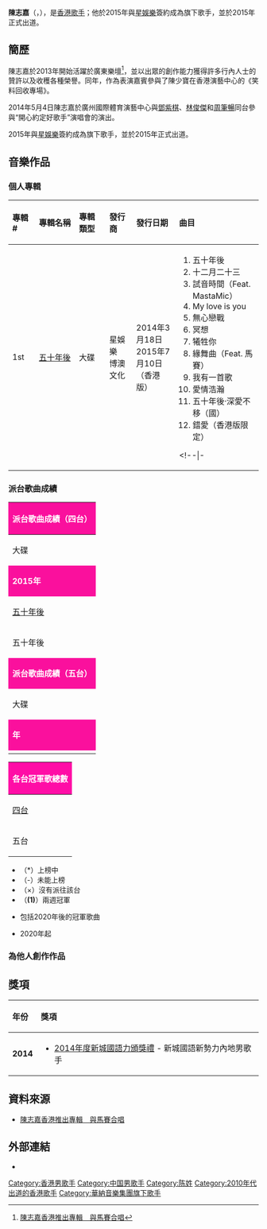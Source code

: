 {{藝人
|姓名 = 陳志嘉
|類型 = 男歌手
|圖片 = 
|圖片簡介 = 
|本名 = 陳志嘉
|英文名 = Chan Chi Ka
|暱稱 = KaKa
|國籍 = {{PRC}}
|職業 = 歌手
|語言 = 粵語、英語、國語
|教育程度 = [[星海音樂學院|星海音樂學院]]畢業
|宗教信仰 = 未公開
|音樂類型 = [[流行音樂|流行音樂]]
|出生日期 = {{birth date and age|1988|11|20}}
|出生地點 = {{CHN}}
|出道作品 = 〈五十年後〉
|出道日期 = 2013年
|代表作 = 〈五十年後〉
|活躍年代 = 2013年至今
|唱片公司 = [[星娛樂|星娛樂]]（2015年至2017年）<br>[[香港華納唱片|香港華納唱片]]（2018年至今）
|經紀公司 = 星娛樂 & Neway Star（2015年至2017年）<br>星韜國際娛樂文化（2015年至2017年）<br>[[香港華納唱片|香港華納唱片]]（2018年至今）
|網站 = 
|獎項 = 
}}
'''陳志嘉'''（{{lang-en|'''KaKa Chan'''}}，{{bd|1988年|11月20日|}}），是[[香港|香港]][[歌手|歌手]]；他於2015年與[[星娛樂|星娛樂]]簽約成為旗下歌手，並於2015年正式出道。

==簡歷==
陳志嘉於2013年開始活躍於廣東樂壇<ref>[https://hk.on.cc/hk/bkn/cnt/entertainment/20150611/bkn-20150611050440710-0611_00862_001.html 陳志嘉香港推出專輯　與馬賽合唱]</ref>，並以出眾的創作能力獲得許多行內人士的贊許以及收穫各種榮譽。同年，作為表演嘉賓參與了陳少寶在香港演藝中心的《笑料回收專場》。

2014年5月4日陳志嘉於廣州國際體育演藝中心與[[鄧紫棋|鄧紫棋]]、[[林俊傑|林俊傑]]和[[周筆暢|周筆暢]]同台參與“開心約定好歌手”演唱會的演出。

2015年與[[星娛樂|星娛樂]]簽約成為旗下歌手，並於2015年正式出道。

==音樂作品==
=== 個人專輯 ===
{| class="wikitable"
!align="left" width="75px"| 專輯 #
!align="left" width="200px"| 專輯名稱
!align="left" width="125px"| 專輯類型
!align="left" width="100px"| 發行商
!align="left" width="150px"| 發行日期
!align="left" width="250px"| 曲目
|-
! 1st
! [[五十年後|五十年後]]
| 大碟
| 星娛樂<br>博澳文化
| 2014年3月18日<br>2015年7月10日（香港版）
| {{HideH|曲目}}
#五十年後
#十二月二十三
#試音時間（Feat. MastaMic）
#My love is you
#無心戀戰
#冥想
#犧牲你
#緣舞曲（Feat. 馬賽） 
#我有一首歌
#愛情浩瀚
#五十年後·深愛不移（國）
#錯愛（香港版限定）
{{HideF}}
<!--|-
! 2nd
! N/A
| 大碟
| 華納唱片
| N/A
| {{HideH|曲目}}
#病孩子的天空
#紅鬚刨
#無限假期
#真相大白
#藍鬍子
#少年戀愛狂熱
# -
# - -->
{{HideF}}
|}

===派台歌曲成績===
{| class="wikitable" cellpadding="1"
|-
! style="background:#FA109D; color:white" colspan="8" | '''派台歌曲成績（四台）'''
|-
| width="160"| 大碟 || width="160"| 歌曲 || width="50"| [[903專業推介|903]] || width="50"| [[歷年中文歌曲龍虎榜冠軍歌曲|RTHK]] || width="50"| [[新城勁爆流行榜|997]] || width="50"| [[勁歌金榜|TVB]] ||colspan=2 width="260"| 備註
|-
! style="background:#FA109D; color:white" colspan="8" | '''2015年'''
|-
| [[五十年後|五十年後]] || 冥想 || - || - || - || - ||colspan=2|
|-
| 五十年後 || My love is you || - || - || - || - || colspan=2|
<!-- 
|-
! style="background:#FA109D; color:white" colspan="8" | '''派台歌曲成績（五台）'''
|-
| width="160"| 大碟 || width="160"| 歌曲 || width="50"| [[903專業推介|903]] || width="50"| [[歷年中文歌曲龍虎榜冠軍歌曲|RTHK]] || width="50"| [[新城勁爆流行榜|997]] || width="50"| [[勁歌金榜|TVB]]  || width="50"| [[Chill_Club_推介#Chill_Club_推介榜|ViuTV]] || width="210"| 備註 
|-
! style="background:#FA109D; color:white" colspan="8" | ''' 年'''
|-
| || || - || - || - || - || - ||
-->
|}
{| class="wikitable" cellpadding="1"
|-
! style="background:#FF0DA6; color:white"  colspan="8" | '''各台冠軍歌總數'''
|-
| rowspan="2"|[[歷年香港四台冠軍歌曲列表|四台]]{{fn|a}}   || width="50"| [[903專業推介|903]] || width="50"| [[歷年中文歌曲龍虎榜冠軍歌曲|RTHK]] || width="50"| [[新城勁爆流行榜|997]] || width="50"| [[勁歌金榜|TVB]] || colspan=3 width="160"| 備註
|-
| '''0''' || '''0''' || '''0''' || '''0''' || colspan=2|'''四台冠軍歌總數：0'''                           
|-
| rowspan="2"|五台{{fn|b}}  || width="50"| [[903專業推介|903]] || width="50"| [[歷年中文歌曲龍虎榜冠軍歌曲|RTHK]] || width="50"| [[新城勁爆流行榜|997]] || width="50"| [[勁歌金榜|TVB]] || width="50"| [[Chill_Club_推介#Chill_Club_推介榜|ViuTV]] || width="260"| 備註
|-
| '''0''' || '''0''' || '''0''' || '''0''' || '''0''' || '''五台冠軍歌總數：0'''
|}

*（*）上榜中
*（-）未能上榜
*（×）沒有派往該台
*（'''(1)'''）兩週冠軍
*{{fnb|a}}包括2020年後的冠軍歌曲
*{{fnb|b}}2020年起

===為他人創作作品===
{{columns-list|2|
*2021年 [[林琳|林琳]] - 安全區（監）
}}

==獎項==
{|class="wikitable" width="700px"
!align="left"|年份
!align="left"|獎項
|-
!align="center"|'''2014'''
|align="left"|
*[[2014年度新城國語力頒獎禮得獎名單|2014年度新城國語力頒獎禮]] - 新城國語新勢力內地男歌手
|}

==資料來源==
*[http://hk.on.cc/hk/bkn/cnt/entertainment/20150611/bkn-20150611050440710-0611_00862_001.html 陳志嘉香港推出專輯　與馬賽合唱]

== 外部連結 ==
<!-- ------ 請注意 -----
非官方成立的歌迷/影迷/支援者網站、網頁、部落格、論壇等的連結，以及YouTube、Google Video之類的影像連結並不適合放在維基百科條目裡，請參考「Wikipedia:不適合維基百科的文章」。 -->
*{{Sinaweibo|陳志嘉KAKA}}
{{華納唱片 (香港)}}
[[Category:香港男歌手|Category:香港男歌手]]
[[Category:中国男歌手|Category:中国男歌手]]
[[Category:陈姓|Category:陈姓]]
[[Category:2010年代出道的香港歌手|Category:2010年代出道的香港歌手]]
[[Category:華納音樂集團旗下歌手|Category:華納音樂集團旗下歌手]]